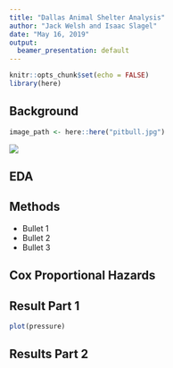 ```yaml
---
title: "Dallas Animal Shelter Analysis"
author: "Jack Welsh and Isaac Slagel"
date: "May 16, 2019"
output:
  beamer_presentation: default
---
```


```r
knitr::opts_chunk$set(echo = FALSE)
library(here)
```


## Background

```r
image_path <- here::here("pitbull.jpg")
```


![](`r data_path`)


## EDA 




## Methods

- Bullet 1
- Bullet 2
- Bullet 3

## Cox Proportional Hazards 



## Result Part 1

```r
plot(pressure)
```


## Results Part 2


